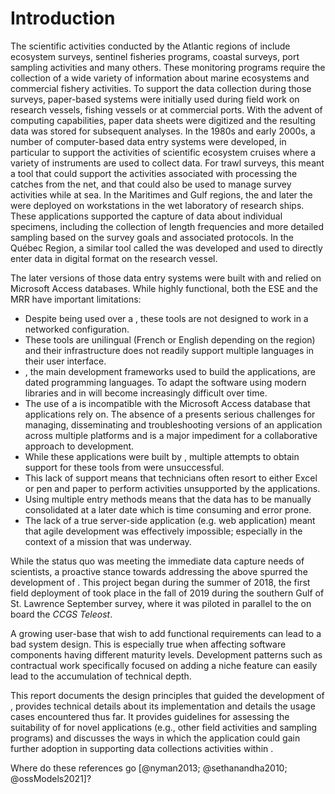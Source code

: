 # Introduction {#sec:introduction}

<!--
```r
cat("
The scientific activities conducted by the Atlantic regions of \gls{dfo} include ecosystem surveys, sentinel fisheries programs, coastal surveys, port sampling activities and many others.
    ")
```

```r
cat("
Les activités scientifiques menées par les régions atlantiques du \gls{mpo} comprennent des relevés écosystémiques, des programmes de pêches sentinelles, des relevés côtiers, des activités d'échantillonnage au port et bien d'autres.
    ")
```
-->

The scientific activities conducted by the Atlantic regions of \gls{dfo} include ecosystem surveys, sentinel fisheries programs, coastal surveys, port sampling activities and many others. 
These monitoring programs require the collection of a wide variety of information about marine ecosystems and commercial fishery activities.
To support the data collection during those surveys, paper-based systems were initially used during field work on research vessels, fishing vessels or at commercial ports. 
With the advent of computing capabilities, paper data sheets were digitized and the resulting data was stored for subsequent analyses. In the 1980s and early 2000s, a number of computer-based data entry systems were developed, in particular to support the activities of scientific ecosystem cruises where a variety of instruments are used to collect data. For trawl surveys, this meant a tool that could support the activities associated with processing the catches from the net, and that could also be used to manage survey activities while at sea. In the Maritimes and Gulf regions, the \gls{gse} and later the \gls{ese} were deployed on workstations in the wet laboratory of research ships. These applications supported the capture of data about individual specimens, including the collection of length frequencies and more detailed sampling based on the survey goals and associated protocols. In the Québec Region, a similar tool called the \gls{mrr} was developed and used to directly enter data in digital format on the research vessel.

The later versions of those data entry systems were built with \gls{vba} and relied on Microsoft Access databases. While highly functional, both the ESE and the MRR have important limitations:

- Despite being used over a \gls{lan}, these tools are not designed to work in a networked configuration.
- These tools are unilingual (French or English depending on the region) and their infrastructure does not readily support multiple languages in their user interface.
- \gls{vb}, the main development frameworks used to build the applications, are dated programming languages. To adapt the software using modern libraries and \gls{api} in \gls{vb} will become increasingly difficult over time.
- The use of a \gls{vcs} is incompatible with the Microsoft Access database that \gls{vb} applications rely on. The absence of a \gls{vcs} presents serious challenges for managing, disseminating and troubleshooting versions of an application across multiple platforms and is a major impediment for a collaborative approach to development.
- While these applications were built by \gls{dfo}, multiple attempts to obtain support for these tools from \gls{imts} were unsuccessful.
- This lack of support means that technicians often resort to either Excel or pen and paper to perform activities unsupported by the applications.
-  Using multiple entry methods means that the data has to be manually consolidated at a later date which is time consuming and error prone.
- The lack of a true server-side application (e.g. web application) meant that agile development was effectively impossible; especially in the context of a mission that was underway.

While the status quo was meeting the immediate data capture needs of scientists, a proactive stance towards addressing the above spurred the development of \gls{andes}.
This project began during the summer of 2018, the first field deployment of \gls{andes} took place in the fall of 2019 during the southern Gulf of St. Lawrence September survey, where it was piloted in parallel to the \gls{ese} on board the *CCGS Teleost*.

<!-- Andes suffers from this -->
A growing user-base that wish to add functional requirements can lead to a bad system design.
This is especially true when affecting software components having different maturity levels.
Development patterns such as contractual work specifically focused on adding a niche feature can easily lead to the accumulation of technical depth.

This report documents the design principles that guided the development of \gls{andes}, provides technical details about its implementation and details the usage cases encountered thus far.
It provides guidelines for assessing the suitability of \gls{andes} for novel applications (e.g., other field activities and sampling programs) and discusses the ways in which the application could gain further adoption in supporting data collections activities within \gls{dfo}.

Where do these references go [@nyman2013; @sethanandha2010; @ossModels2021]?

